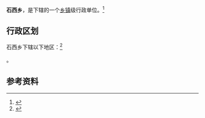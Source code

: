 {{中国乡级行政区|14/11/25/205/000}}

'''石西乡'''，是{{PRC admin/fullname|14/11/25/205/000|3}}下辖的一个[[乡镇|乡镇]]级行政单位。<ref>{{PRC admin/ref sgc|{{PRC admin/parent|14/11/25/205/000}}}}</ref>

== 行政区划 ==

石西乡下辖以下地区：<ref>{{PRC admin/ref sgc|14/11/25/205/000}}</ref>

{{PRC admin/children|14/11/25/205/000}}。

== 参考资料 ==

{{reflist}}

{{行政区划小作品}}
{{PRC admin/navcat|14/11/25/205/000}}